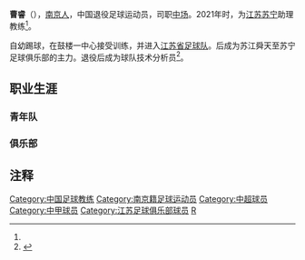 {{noteta|G1=足球}}{{Football player infobox
| playername = 曹睿
| image = 
| fullname = 曹睿
| height = 177厘米
| nickname = 
| dateofbirth = {{Birth date and age|year=1981|month=10|day=2}}
| cityofbirth = 
| countryofbirth = {{flagicon|CHN}}[[中国|中国]]
| currentclub = {{flagicon|CHN}}[[江苏舜天足球俱乐部|江苏舜天]]
| clubnumber = 2
| position = [[中场|中场]]
| youthyears = 
| youthclubs = 
| years = 2001-
| clubs = {{flagicon|CHN}}[[江苏舜天足球俱乐部|江苏舜天]]
| caps(goals) = 
| nationalyears = 
| nationalteam = 
| nationalcaps(goals) = 
| pcupdate = 2009年1月26日（一） 09:17 (UTC)
| ntupdate = 2009年1月26日（一） 09:17 (UTC)
| manageryears =
| managerclubs =
}}

'''曹睿'''（{{bd|1981年|10月2日|catIdx=C}}），[[南京人|南京人]]，中国退役足球运动员，司职[[中场|中场]]。2021年时，为[[江苏足球俱乐部|江苏苏宁]]助理教练<ref name=a1/>。

自幼踢球，在鼓楼一中心接受训练，并进入[[江苏足球俱乐部|江苏省足球队]]。后成为苏江舜天至苏宁足球俱乐部的主力。退役后成为球队技术分析员<ref name="a1">{{Cite web |url=https://www.yangtse.com/content/1125060.html |title=【就地过年云团圆】苏宁助教曹睿：自幼为江苏足球奉献，这个新年好好陪陪家人！ |accessdate=2021-05-01 |author=记者：张昊、孙云岳、张晨瑆 |date=2021-02-15 |work= |publisher=扬子晚报网 |language=Zh-hans |archive-date=2021-05-01 |archive-url=https://web.archive.org/web/20210501142232/https://www.yangtse.com/content/1125060.html |dead-url=no }}</ref>。

==职业生涯==
===青年队===
=== 俱乐部 ===

== 注释 ==

{{Reflist}}

{{2009年江苏舜天名单}}
{{2010年中超分类名单江苏}}
{{2011年中超分类名单江苏}}
{{2012年中超分类名单江苏}}

{{DEFAULTSORT:CAO Ri}}
[[Category:中国足球教练|Category:中国足球教练]]
[[Category:南京籍足球运动员|Category:南京籍足球运动员]]
[[Category:中超球员|Category:中超球员]]
[[Category:中甲球员|Category:中甲球员]]
[[Category:江苏足球俱乐部球员|Category:江苏足球俱乐部球员]]
[[Category:曹姓|R]]

{{足球运动员小作品}}